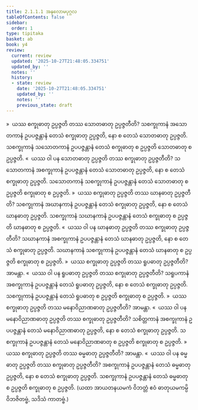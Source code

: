 ```yaml
---
title: 2.1.1.1 အနုလောမပုဂ္ဂလ
tableOfContents: false
sidebar:
  order: 1
type: tipitaka
basket: ab
book: y4
review:
  current: review
  updated: '2025-10-27T21:48:05.334751'
  updated_by: ''
  notes: ''
  history:
  - state: review
    date: '2025-10-27T21:48:05.334751'
    updated_by: ''
    notes: ''
    previous_state: draft
---
```



<ReviewStatus review={frontmatter.review} showDetails={true} />

<HypothesisAnnotation frontmatter={frontmatter} />

<DynamicBreadcrumb />

<Division number="18" book="y4" e="ch" v="33" p="203">

<Paragraph number="225" book="y4">
»  ယဿ စက္ခုဓာတု ဥပ္ပဇ္ဇတိ တဿ သောတဓာတု ဥပ္ပဇ္ဇတီတိ?
</Paragraph>

<Paragraph number="226" book="y4">
သစက္ခုကာနံ အသောတကာနံ ဥပပဇ္ဇန္တာနံ တေသံ စက္ခုဓာတု ဥပ္ပဇ္ဇတိ, နော စ တေသံ သောတဓာတု ဥပ္ပဇ္ဇတိ. သစက္ခုကာနံ သသောတကာနံ ဥပပဇ္ဇန္တာနံ တေသံ စက္ခုဓာတု စ ဥပ္ပဇ္ဇတိ သောတဓာတု စ ဥပ္ပဇ္ဇတိ.
</Paragraph>

<Paragraph number="227" book="y4">
«  ယဿ ဝါ ပန သောတဓာတု ဥပ္ပဇ္ဇတိ တဿ စက္ခုဓာတု ဥပ္ပဇ္ဇတီတိ?
</Paragraph>

<Paragraph number="228" book="y4">
သသောတကာနံ အစက္ခုကာနံ ဥပပဇ္ဇန္တာနံ တေသံ သောတဓာတု ဥပ္ပဇ္ဇတိ, နော စ တေသံ စက္ခုဓာတု ဥပ္ပဇ္ဇတိ. သသောတကာနံ သစက္ခုကာနံ ဥပပဇ္ဇန္တာနံ တေသံ သောတဓာတု စ ဥပ္ပဇ္ဇတိ စက္ခုဓာတု စ ဥပ္ပဇ္ဇတိ.
</Paragraph>

<Paragraph number="229" book="y4">
»  ယဿ စက္ခုဓာတု ဥပ္ပဇ္ဇတိ တဿ ဃာနဓာတု ဥပ္ပဇ္ဇတီတိ?
</Paragraph>

<Paragraph number="230" book="y4">
သစက္ခုကာနံ အဃာနကာနံ ဥပပဇ္ဇန္တာနံ တေသံ စက္ခုဓာတု ဥပ္ပဇ္ဇတိ, နော စ တေသံ ဃာနဓာတု ဥပ္ပဇ္ဇတိ. သစက္ခုကာနံ သဃာနကာနံ ဥပပဇ္ဇန္တာနံ တေသံ စက္ခုဓာတု စ ဥပ္ပဇ္ဇတိ ဃာနဓာတု စ ဥပ္ပဇ္ဇတိ.
</Paragraph>

<Paragraph number="231" book="y4">
«  ယဿ ဝါ ပန ဃာနဓာတု ဥပ္ပဇ္ဇတိ တဿ စက္ခုဓာတု ဥပ္ပဇ္ဇတီတိ?
</Paragraph>

<Paragraph number="232" book="y4">
သဃာနကာနံ အစက္ခုကာနံ ဥပပဇ္ဇန္တာနံ တေသံ ဃာနဓာတု ဥပ္ပဇ္ဇတိ, နော စ တေသံ စက္ခုဓာတု ဥပ္ပဇ္ဇတိ. သဃာနကာနံ သစက္ခုကာနံ ဥပပဇ္ဇန္တာနံ တေသံ ဃာနဓာတု စ ဥပ္ပဇ္ဇတိ စက္ခုဓာတု စ ဥပ္ပဇ္ဇတိ.
</Paragraph>

<Paragraph number="233" book="y4">
»  ယဿ စက္ခုဓာတု ဥပ္ပဇ္ဇတိ တဿ ရူပဓာတု ဥပ္ပဇ္ဇတီတိ? အာမန္တာ.
</Paragraph>

<Paragraph number="234" book="y4">
«  ယဿ ဝါ ပန ရူပဓာတု ဥပ္ပဇ္ဇတိ တဿ စက္ခုဓာတု ဥပ္ပဇ္ဇတီတိ?
</Paragraph>

<Paragraph number="235" book="y4">
သရူပကာနံ အစက္ခုကာနံ ဥပပဇ္ဇန္တာနံ တေသံ ရူပဓာတု ဥပ္ပဇ္ဇတိ, နော စ တေသံ စက္ခုဓာတု ဥပ္ပဇ္ဇတိ. သစက္ခုကာနံ ဥပပဇ္ဇန္တာနံ တေသံ ရူပဓာတု စ ဥပ္ပဇ္ဇတိ စက္ခုဓာတု စ ဥပ္ပဇ္ဇတိ.
</Paragraph>

<Paragraph number="236" book="y4">
»  ယဿ စက္ခုဓာတု ဥပ္ပဇ္ဇတိ တဿ မနောဝိညာဏဓာတု ဥပ္ပဇ္ဇတီတိ? အာမန္တာ.
</Paragraph>

<Paragraph number="237" book="y4">
«  ယဿ ဝါ ပန မနောဝိညာဏဓာတု ဥပ္ပဇ္ဇတိ တဿ စက္ခုဓာတု ဥပ္ပဇ္ဇတီတိ?
</Paragraph>

<Paragraph number="238" book="y4">
သစိတ္တကာနံ အစက္ခုကာနံ ဥပပဇ္ဇန္တာနံ တေသံ မနောဝိညာဏဓာတု ဥပ္ပဇ္ဇတိ, နော စ တေသံ စက္ခုဓာတု ဥပ္ပဇ္ဇတိ. သစက္ခုကာနံ ဥပပဇ္ဇန္တာနံ တေသံ မနောဝိညာဏဓာတု စ ဥပ္ပဇ္ဇတိ စက္ခုဓာတု စ ဥပ္ပဇ္ဇတိ.
</Paragraph>

<Paragraph number="239" book="y4">
»  ယဿ စက္ခုဓာတု ဥပ္ပဇ္ဇတိ တဿ ဓမ္မဓာတု ဥပ္ပဇ္ဇတီတိ? အာမန္တာ.
</Paragraph>

<Paragraph number="240" book="y4">
«  ယဿ ဝါ ပန ဓမ္မဓာတု ဥပ္ပဇ္ဇတိ တဿ စက္ခုဓာတု ဥပ္ပဇ္ဇတီတိ?
</Paragraph>

<Paragraph number="241" book="y4">
အစက္ခုကာနံ ဥပပဇ္ဇန္တာနံ တေသံ ဓမ္မဓာတု ဥပ္ပဇ္ဇတိ, နော စ တေသံ စက္ခုဓာတု ဥပ္ပဇ္ဇတိ. သစက္ခုကာနံ ဥပပဇ္ဇန္တာနံ တေသံ ဓမ္မဓာတု စ ဥပ္ပဇ္ဇတိ စက္ခုဓာတု စ ဥပ္ပဇ္ဇတိ.
</Paragraph>

<Paragraph number="242" book="y4">
(ယထာ အာယတနယမကံ ဝိဘတ္တံ ဧဝံ ဓာတုယမကမ္ပိ ဝိဘဇိတဗ္ဗံ, သဒိသံ ကာတဗ္ဗံ.)
</Paragraph>
</Division>